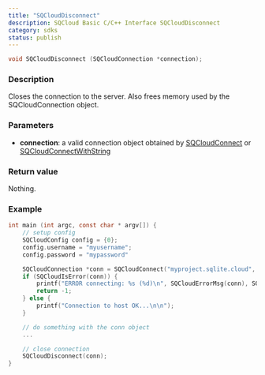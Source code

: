 ```yaml
---
title: "SQCloudDisconnect"
description: SQCloud Basic C/C++ Interface SQCloudDisconnect
category: sdks
status: publish
---
```


```c
void SQCloudDisconnect (SQCloudConnection *connection);
```

### Description
Closes the connection to the server. Also frees memory used by the SQCloudConnection object.

### Parameters
* **connection**: a valid connection object obtained by [SQCloudConnect](/docs/sdk/c/sqcloudconnect) or [SQCloudConnectWithString](/docs/sdk/c/sqcloudconnectwithstring)

### Return value
Nothing.

### Example
```c
int main (int argc, const char * argv[]) {
    // setup config
    SQCloudConfig config = {0};
    config.username = "myusername";
    config.password = "mypassword"

    SQCloudConnection *conn = SQCloudConnect("myproject.sqlite.cloud", SQCLOUD_DEFAULT_PORT, &config);
    if (SQCloudIsError(conn)) {
        printf("ERROR connecting: %s (%d)\n", SQCloudErrorMsg(conn), SQCloudErrorCode(conn));
        return -1;
    } else {
        printf("Connection to host OK...\n\n");
    }

    // do something with the conn object
    ...

    // close connection
    SQCloudDisconnect(conn);
} 
```